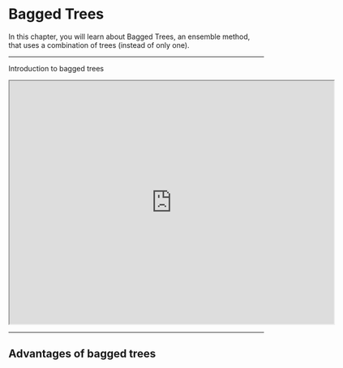 # Bagged Trees {#BT}

In this chapter, you will learn about Bagged Trees, an ensemble method, that uses a combination of trees (instead of only one).

__________

Introduction to bagged trees

<iframe src="https://drive.google.com/file/d/1PhD56kwLEhXpvKWrRKL2qMzpCK5Hs8wq/preview" width="640" height="480"></iframe>

_________


## Advantages of bagged trees


